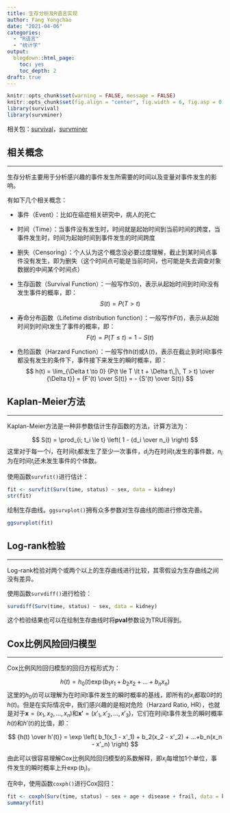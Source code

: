 ```yaml
---
title: 生存分析及R语言实现
author: Fang Yongchao
date: "2021-04-06"
categories:
  - "R语言"
  - "统计学"
output:
  blogdown::html_page:
    toc: yes
    toc_depth: 2
draft: true
---
```


```r
knitr::opts_chunk$set(warning = FALSE, message = FALSE)
knitr::opts_chunk$set(fig.align = "center", fig.width = 6, fig.asp = 0.7)
library(survival)
library(survminer)
```

相关包：[survival](https://mirrors.tuna.tsinghua.edu.cn/CRAN/web/packages/survival/index.html)，[survminer](https://mirrors.tuna.tsinghua.edu.cn/CRAN/web/packages/survminer/index.html)

## 相关概念

------------------------------

生存分析主要用于分析感兴趣的事件发生所需要的时间以及变量对事件发生的影响。

有如下几个相关概念：

- 事件（Event）：比如在癌症相关研究中，病人的死亡
- 时间（Time）：当事件没有发生时，时间就是起始时间到当前时间的跨度，当事件发生时，时间为起始时间到事件发生的时间跨度
- 删失（Censoring）：个人认为这个概念没必要过度理解，截止到某时间点事件没有发生，即为删失（这个时间点可能是当前时间，也可能是失去调查对象数据的中间某个时间点）
- 生存函数（Survival Function）：一般写作$S(t)$，表示从起始时间到时间t没有发生事件的概率，即：
$$
S(t) = P \left( T > t \right)
$$
- 寿命分布函数（Lifetime distribution function）：一般写作$F(t)$，表示从起始时间到时间t发生了事件的概率，即：
$$
F(t) = P \left( T \le t \right) = 1 - S(t)
$$

- 危险函数（Harzard Function）：一般写作$h(t)$或$\lambda(t)$，表示在截止到时间t事件都没有发生的条件下，事件接下来发生的瞬时概率，即：
$$
h(t) = \lim_{\Delta t \to 0} {P(t \le T \lt t + \Delta t\,|\, T > t) \over {\Delta t}} = {F'(t) \over S(t)} = - {S'(t) \over S(t)}
$$

## Kaplan-Meier方法

------------------------------

Kaplan-Meier方法是一种非参数估计生存函数的方法，计算方法为：

$$
S(t) = \prod_{i; t_i \le t} \left( 1 - {d_i \over n_i} \right)
$$
这里对于每一个$i$，在时间$t_i$都发生了至少一次事件，$d_i$为在时间$t_i$发生的事件数，$n_i$为在时间$t_i$还未发生事件的个体数。

使用函数`survfit()`进行估计：
```r
fit <- survfit(Surv(time, status) ~ sex, data = kidney)
str(fit)
```

绘制生存曲线。`ggsurvplot()`拥有众多参数对生存曲线的图进行修改完善。
```r
ggsurvplot(fit)
```

## Log-rank检验

------------------------------

Log-rank检验对两个或两个以上的生存曲线进行比较，其零假设为生存曲线之间没有差异。

使用函数`survdiff()`进行检验：
```r
survdiff(Surv(time, status) ~ sex, data = kidney)
```

这个检验结果也可以在绘制生存曲线时将**pval**参数设为TRUE得到。

## Cox比例风险回归模型

------------------------------

Cox比例风险回归模型的回归方程形式为：

$$
h(t) = h_0(t) \exp \left( b_1x_1 + b_2x_2 + ... + b_nx_n\right)
$$
这里的$h_0(t)$可以理解为在时间t事件发生的瞬时概率的基线，即所有的$x_i$都取0时的$h(t)$。但是在实际情况中，我们感兴趣的是相对危险（Harzard Ratio, HR），也就是对于$\boldsymbol{x} = (x_1, x_2, ..., x_n)$和$\boldsymbol{x'} = (x'_1, x'_2, ..., x'_3)$，它们在时间t事件发生的瞬时概率$h(t)$和$h'(t)$的比值，即：

$$
{h(t) \over h'(t)} = \exp \left( b_1(x_1 - x'_1) + b_2(x_2 - x'_2) + ...+b_n(x_n - x'_n) \right)
$$

由此可以很容易理解Cox比例风险回归模型的系数解释，即$x_i$每增加1个单位，事件发生的瞬时概率上升$\exp(b_i)$。

在R中，使用函数`coxph()`进行Cox回归：

```r
fit <- coxph(Surv(time, status) ~ sex + age + disease + frail, data = kidney)
summary(fit)
```






